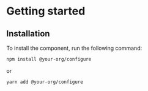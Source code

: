 
<Meta title="Getting started" />

# Getting started

## Installation

To install the component, run the following command:

```bash
npm install @your-org/configure
```

or

```bash
yarn add @your-org/configure
```
